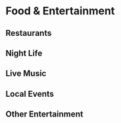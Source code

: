 # Food & Entertainment {#food-entertainment}

## Restaurants

## Night Life

## Live Music

## Local Events

## Other Entertainment